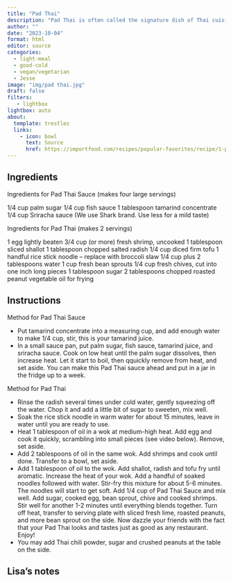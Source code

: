 ```yaml
---
title: "Pad Thai"
description: "Pad Thai is often called the signature dish of Thai cuisine."
author: ""
date: "2023-10-04"
format: html
editor: source
categories:
  - light-meal
  - good-cold
  - vegan/vegetarian
  - Jesse
image: "img/pad thai.jpg"
draft: false
filters:
   - lightbox
lightbox: auto
about:
  template: trestles
  links:
    - icon: bowl
      text: Source
      href: https://importfood.com/recipes/popular-favorites/recipe/1-pad-thai-recipe
---
```


## Ingredients

Ingredients for Pad Thai Sauce (makes four large servings)

1/4 cup palm sugar
1/4 cup fish sauce
1 tablespoon tamarind concentrate
1/4 cup Sriracha sauce (We use Shark brand. Use less for a mild taste)

Ingredients for Pad Thai (makes 2 servings)

1 egg lightly beaten
3/4 cup (or more) fresh shrimp, uncooked
1 tablespoon sliced shallot
1 tablespoon chopped  salted radish
1/4 cup diced firm tofu
1 handful rice stick noodle – replace with broccoli slaw
1/4 cup plus 2 tablespoons water
1 cup fresh bean sprouts
1/4 cup fresh chives, cut into one inch long pieces
1 tablespoon sugar
2 tablespoons chopped roasted peanut
vegetable oil for frying

## Instructions

Method for Pad Thai Sauce

 - Put tamarind concentrate into a measuring cup, and add enough water to make 1/4 cup, stir, this is your tamarind juice.
 - In a small sauce pan, put palm sugar, fish sauce, tamarind juice, and sriracha sauce. Cook on low heat until the palm sugar dissolves, then increase heat. Let it start to boil, then qquickly remove from heat, and set aside. You can make this Pad Thai sauce ahead and put in a jar in the fridge up to a week.

Method for Pad Thai

 - Rinse the radish several times under cold water, gently squeezing off the water. Chop it and add a little bit of sugar to sweeten, mix well.
 - Soak the rice stick noodle in warm water for about 15 minutes, leave in water until you are ready to use.
 - Heat 1 tablespoon of oil in a wok at medium-high heat. Add egg and cook it quickly, scrambling into small pieces (see video below). Remove, set aside.
 - Add 2 tablespoons of oil in the same wok. Add shrimps and cook until done. Transfer to a bowl, set aside.
 - Add 1 tablespoon of oil to the wok. Add shallot, radish and tofu fry until aromatic. Increase the heat of your wok. Add a handful of soaked noodles followed with water. Stir-fry this mixture for about 5-6 minutes. The noodles will start to get soft. Add 1/4 cup of Pad Thai Sauce and mix well. Add sugar, cooked egg, bean sprout, chive and cooked shrimps. Stir well for another 1-2 minutes until everything blends together. Turn off heat, transfer to serving plate with sliced fresh lime, roasted peanuts, and more bean sprout on the side. Now dazzle your friends with the fact that your Pad Thai looks and tastes just as good as any restaurant. Enjoy!
 - You may add Thai chili powder, sugar and crushed peanuts at the table on the side.

## Lisa's notes


